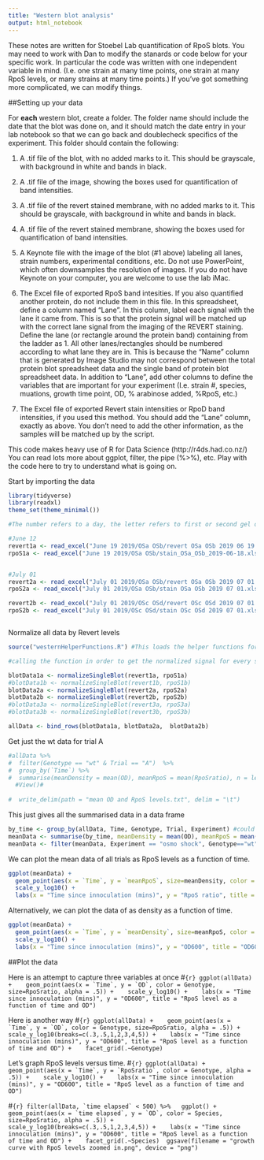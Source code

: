 ---
title: "Western blot analysis"
output: html_notebook
---
These notes are written for Stoebel Lab quantification of RpoS blots. You may need to work with Dan to modify the stanards or code below for your specific work. In particular the code was written with one independent variable in mind. (I.e. one strain at many time points, one strain at many RpoS levels, or many strains at many time points.) If you've got something more complicated, we can modify things.

##Setting up your data

For **each** western blot, create a folder. The folder name should include the date that the blot was done on, and it should match the date entry in your lab notebook so that we can go back and doublecheck specifics of the experiment. This folder should contain the following: 

1. A .tif file of the blot, with no added marks to it. This should be grayscale, with background in white and bands in black.

2. A .tif file of the image, showing the boxes used for quantification of band intensities.

3. A .tif file of the revert stained membrane, with no added marks to it. This should be grayscale, with background in white and bands in black.

4. A .tif file of the revert stained membrane, showing the boxes used for quantification of band intensities.

5. A Keynote file with the image of the blot (#1 above) labeling all lanes, strain numbers, experimental conditions, etc. Do not use PowerPoint, which often downsamples the resolution of images. If you do not have Keynote on your computer, you are welcome to use the lab iMac.

6. The Excel file of exported RpoS band intesities. If you also quantified another protein, do not include them in this file. In this spreadsheet, define a column named "Lane". In this column, label each signal with the lane it came from. This is so that the protein signal will be matched up with the correct lane signal from the imaging of the REVERT staining. Define the lane (or rectangle around the protein band) containing from the ladder as 1. All other lanes/rectangles should be numbered according to what lane they are in. This is because the "Name" column that is generated by Image Studio may not correspond between the total protein blot spreadsheet data and the single band of protein blot spreadsheet data. In addition to "Lane", add other columns to define the variables that are important for your experiment (I.e. strain #, species, muations, growth time point, OD, % arabinose added, %RpoS, etc.)

7. The Excel file of exported Revert stain intensities or RpoD band intensities, if you used this method. You should add the "Lane" column, exactly as above. You don't need to add the other information, as the samples will be matched up by the script. 

This code makes heavy use of R for Data Science (http://r4ds.had.co.nz/) You can read lots more about ggplot, filter, the pipe (%>%), etc. Play with the code here to try to understand what is going on.

Start by importing the data
```{r}
library(tidyverse)
library(readxl)
theme_set(theme_minimal())

#The number refers to a day, the letter refers to first or second gel on the same day.#

#June 12
revert1a <- read_excel("June 19 2019/OSa OSb/revert OSa OSb 2019 06 19.xls")
rpoS1a <- read_excel("June 19 2019/OSa OSb/stain_OSa_OSb_2019-06-18.xls")


#July 01
revert2a <- read_excel("July 01 2019/OSa OSb/revert OSa OSb 2019 07 01.xls")
rpoS2a <- read_excel("July 01 2019/OSa OSb/stain OSa OSb 2019 07 01.xls")

revert2b <- read_excel("July 01 2019/OSc OSd/revert OSc OSd 2019 07 01.xls")
rpoS2b <- read_excel("July 01 2019/OSc OSd/stain OSc OSd 2019 07 01.xls")



```

Normalize all data by Revert levels

```{r}
source("westernHelperFunctions.R") #This loads the helper functions for normalization, etc.

#calling the function in order to get the normalized signal for every set of Western blots

blotData1a <- normalizeSingleBlot(revert1a, rpoS1a)
#blotData1b <- normalizeSingleBlot(revert1b, rpoS1b)
blotData2a <- normalizeSingleBlot(revert2a, rpoS2a)
blotData2b <- normalizeSingleBlot(revert2b, rpoS2b)
#blotData3a <- normalizeSingleBlot(revert3a, rpoS3a)
#blotData3b <- normalizeSingleBlot(revert3b, rpoS3b)


```


```{r}
allData <- bind_rows(blotData1a, blotData2a,  blotData2b)
```


Get just the wt data for trial A
```{r}
#allData %>%
#  filter(Genotype == "wt" & Trial == "A")  %>%
#  group_by(`Time`) %>%
#  summarise(meanDensity = mean(OD), meanRpoS = mean(RpoSratio), n = length(OD)) %>%
  #View()#
  
#  write_delim(path = "mean OD and RpoS levels.txt", delim = "\t") 
```


This just gives all the summarised data in a data frame
```{r}
by_time <- group_by(allData, Time, Genotype, Trial, Experiment) #could try grouping by trial
meanData <- summarise(by_time, meanDensity = mean(OD), meanRpoS = mean(RpoSratio), n = length(OD))
meanData <- filter(meanData, Experiment == "osmo shock", Genotype=="wt")

```

We can plot the mean data of all trials as RpoS levels as a function of time.

```{r}
ggplot(meanData) + 
  geom_point(aes(x = `Time`, y = `meanRpoS`, size=meanDensity, color = Trial, alpha = .5)) + 
  scale_y_log10() + 
  labs(x = "Time since innoculation (mins)", y = "RpoS ratio", title = "RpoS level vs. Time: Osmo Shock")
```


Alternatively, we can plot the data of as density as a function of time.

```{r}
ggplot(meanData) + 
  geom_point(aes(x = `Time`, y = `meanDensity`, size=meanRpoS, color = Trial, alpha = .5)) + 
  scale_y_log10() + 
  labs(x = "Time since innoculation (mins)", y = "OD600", title = "OD600 vs. Time: OsmoShock")
```



##Plot the data

Here is an attempt to capture three variables at once
#```{r}
ggplot(allData) + 
  geom_point(aes(x = `Time`, y = `OD`, color = Genotype, size=RpoSratio, alpha = .5)) + 
  scale_y_log10() + 
  labs(x = "Time since innoculation (mins)", y = "OD600", title = "RpoS level as a function of time and OD")
```

Here is another way
#```{r}
ggplot(allData) + 
  geom_point(aes(x = `Time`, y = `OD`, color = Genotype, size=RpoSratio, alpha = .5)) + 
  scale_y_log10(breaks=c(.3,.5,1,2,3,4,5)) + 
  labs(x = "Time since innoculation (mins)", y = "OD600", title = "RpoS level as a function of time and OD") + 
  facet_grid(.~Genotype)
```

Let's graph RpoS levels versus time.
#```{r}
ggplot(allData) + 
  geom_point(aes(x = `Time`, y = `RpoSratio`, color = Genotype, alpha = .5)) + 
  scale_y_log10() + 
  labs(x = "Time since innoculation (mins)", y = "OD600", title = "RpoS level as a function of time and OD")
```


#```{r}
filter(allData, `time elapsed` < 500) %>%
  ggplot() + 
  geom_point(aes(x = `time elapsed`, y = `OD`, color = Species, size=RpoSratio, alpha = .5)) + 
  scale_y_log10(breaks=c(.3,.5,1,2,3,4,5)) + 
  labs(x = "Time since innoculation (mins)", y = "OD600", title = "RpoS level as a function of time and OD") + 
  facet_grid(.~Species) 
ggsave(filename = "growth curve with RpoS levels zoomed in.png", device = "png")
```

